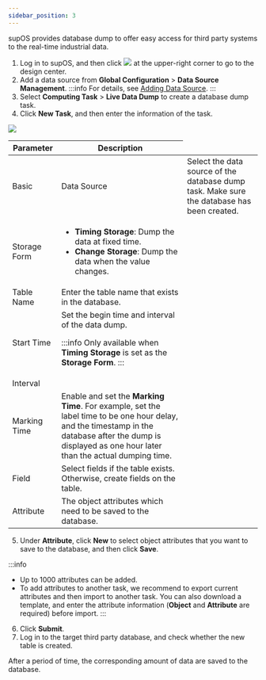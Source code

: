 ```yaml
---
sidebar_position: 3
---
```


supOS provides database dump to offer easy access for third
party systems to the real-time industrial data.

1. Log in to supOS, and then click <img src="https://wordpressfreezonex.oss-accelerate.aliyuncs.com/platform/7.png" /> at the upper-right corner to go to the design center.
2. Add a data source from <strong>Global Configuration</strong> > <strong>Data Source Management</strong>.
:::info
For details, see <a href="Adding Data Source">Adding Data Source</a>.
:::
3. Select <strong>Computing Task</strong> > <strong>Live Data Dump</strong> to create a database dump task.
4. Click <strong>New Task</strong>, and then enter the information of the task.

<img width={700} src="https://wordpressfreezonex.oss-accelerate.aliyuncs.com/platform/35.png"/>

<table>
<colgroup>
<col style={{ width: "19.011406844106464%" }} />
<col style={{ width: "24.14448669201521%" }} />
<col style={{ width: "56.84410646387833%" }} />
</colgroup>
<thead>
<tr>
<th colSpan={2}>
Parameter
</th>
<th>
Description
</th>
</tr>
</thead>
<tbody>
<tr>
<td rowSpan={6}>
Basic
</td>
<td>
Data Source
</td>
<td>
Select the data source of the database dump task. Make
sure the database has been created.
</td>
</tr>
<tr>
<td>
Storage Form
</td>
<td>
<ul>
<li>
<strong>Timing Storage</strong>: Dump the data at fixed time.
</li>
<li>
<strong>Change Storage</strong>: Dump the data when the value changes.
</li>
</ul>
</td>
</tr>
<tr>
<td>
Table Name
</td>
<td>
Enter the table name that exists in the database.
</td>
</tr>
<tr>
<td>
Start Time
</td>
<td rowSpan={2}>
Set the begin time and interval of the data dump.

:::info
Only available when <strong>Timing Storage</strong> is set as the <strong>Storage Form</strong>.
:::

</td>
</tr>
<tr>
<td>
Interval
</td>
</tr>
<tr>
<td>
Marking Time
</td>
<td>
Enable and set the <strong>Marking Time</strong>. For example, set the label time to be one hour delay, and the timestamp in the database after the dump is displayed as one hour later than the actual dumping time.
</td>
</tr>
<tr>
<td colSpan={2}>
Field
</td>
<td>
Select fields if the table exists. Otherwise, create fields on the table.
</td>
</tr>
<tr>
<td colSpan={2}>
Attribute
</td>
<td>
The object attributes which need to be saved to the database.
</td>
</tr>
</tbody>
</table>

5. Under <strong>Attribute</strong>, click <strong>New</strong> to select object attributes that you want to save to the database, and then click <strong>Save</strong>.

:::info
- Up to 1000 attributes can be added.
- To add attributes to another task, we recommend to export current attributes and then import to another task. You can also download a template, and enter the attribute
information (<strong>Object</strong> and <strong>Attribute</strong> are required) before import.
:::

6. Click <strong>Submit</strong>.
7. Log in to the target third party database, and check whether the new table is created.<br/>

After a period of time, the corresponding amount of data are saved to the database.
